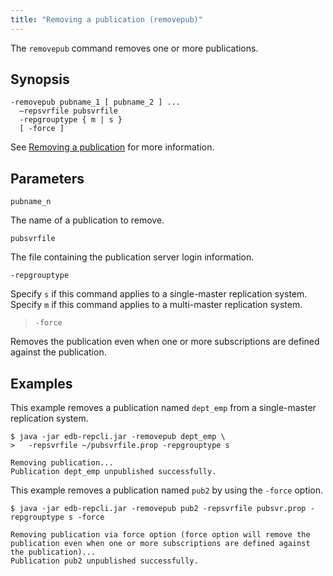 ```yaml
---
title: "Removing a publication (removepub)"
---
```


<div id="removing_a_publication" class="registered_link"></div>

The `removepub` command removes one or more publications.

## Synopsis

```text
-removepub pubname_1 [ pubname_2 ] ...
  –repsvrfile pubsvrfile
  -repgrouptype { m | s }
  [ -force ]
```

See [Removing a publication](../../07_common_operations/06_managing_publication/06_removing_pub/#removing_pub) for more information. 

## Parameters

`pubname_n`

The name of a publication to remove.

`pubsvrfile`

The file containing the publication server login information.

`-repgrouptype`

Specify `s` if this command applies to a single-master replication system. Specify `m` if this command applies to a multi-master replication system.

> `-force`

Removes the publication even when one or more subscriptions are defined against the publication.

## Examples

This example removes a publication named `dept_emp` from a single-master replication system.

```text
$ java -jar edb-repcli.jar -removepub dept_emp \
>   -repsvrfile ~/pubsvrfile.prop -repgrouptype s

Removing publication...
Publication dept_emp unpublished successfully.
```

This example removes a publication named `pub2` by using the `-force` option.

```text
$ java -jar edb-repcli.jar -removepub pub2 -repsvrfile pubsvr.prop -repgrouptype s -force

Removing publication via force option (force option will remove the publication even when one or more subscriptions are defined against the publication)...
Publication pub2 unpublished successfully.
```

